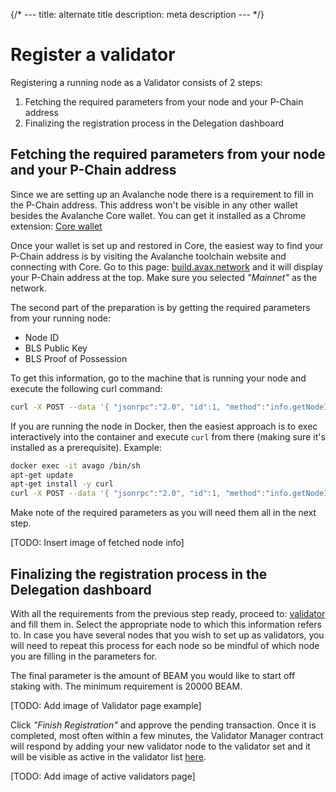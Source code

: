 
{/* ---
title: alternate title
description: meta description
--- */}

# Register a validator

Registering a running node as a Validator consists of 2 steps:
1. Fetching the required parameters from your node and your P-Chain address
2. Finalizing the registration process in the Delegation dashboard

<Steps>

## Fetching the required parameters from your node and your P-Chain address

Since we are setting up an Avalanche node there is a requirement to fill in the P-Chain address. This address won't be visible in any other wallet besides the Avalanche Core wallet. You can get it installed as a Chrome extension: [Core wallet](https://chromewebstore.google.com/detail/core-crypto-wallet-nft-ex/agoakfejjabomempkjlepdflaleeobhb?utm_source=ext_app_menu)

Once your wallet is set up and restored in Core, the easiest way to find your P-Chain address is by visiting the Avalanche toolchain website and connecting with Core. Go to this page: [build.avax.network](https://build.avax.network/tools/l1-toolbox#getPChainAddress) and it will display your P-Chain address at the top. Make sure you selected *"Mainnet"* as the network.

The second part of the preparation is by getting the required parameters from your running node:
- Node ID
- BLS Public Key
- BLS Proof of Possession

To get this information, go to the machine that is running your node and execute the following curl command:
```bash
curl -X POST --data '{ "jsonrpc":"2.0", "id":1, "method":"info.getNodeID", "params":{}}' -H 'content-Type:application/json' 127.0.0.1:9650/ext/info
```

If you are running the node in Docker, then the easiest approach is to exec interactively into the container and execute `curl` from there (making sure it's installed as a prerequisite). Example:
```bash
docker exec -it avago /bin/sh
apt-get update
apt-get install -y curl
curl -X POST --data '{ "jsonrpc":"2.0", "id":1, "method":"info.getNodeID", "params":{}}' -H 'content-Type:application/json' 127.0.0.1:9650/ext/info
```

Make note of the required parameters as you will need them all in the next step.

[TODO: Insert image of fetched node info]

## Finalizing the registration process in the Delegation dashboard

With all the requirements from the previous step ready, proceed to: [validator](https://beam-nodes-delegation-git-ui-add-chain-info-onbeam.vercel.app/validator) and fill them in. Select the appropriate node to which this information refers to. In case you have several nodes that you wish to set up as validators, you will need to repeat this process for each node so be mindful of which node you are filling in the parameters for.

The final parameter is the amount of BEAM you would like to start off staking with. The minimum requirement is 20000 BEAM.

[TODO: Add image of Validator page example]

Click *"Finish Registration"* and approve the pending transaction. Once it is completed, most often within a few minutes, the Validator Manager contract will respond by adding your new validator node to the validator set and it will be visible as active in the validator list [here](https://beam-nodes-delegation-git-ui-add-chain-info-onbeam.vercel.app/delegations).

[TODO: Add image of active validators page]

</Steps>
